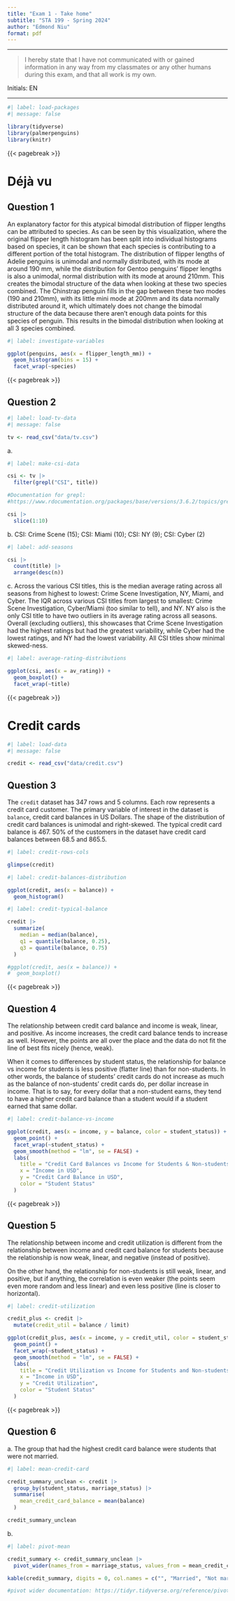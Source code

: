 ```yaml
---
title: "Exam 1 - Take home"
subtitle: "STA 199 - Spring 2024"
author: "Edmond Niu"
format: pdf
---
```


------------------------------------------------------------------------

> I hereby state that I have not communicated with or gained information in any way from my classmates or any other humans during this exam, and that all work is my own.

Initials: EN

------------------------------------------------------------------------

```r
#| label: load-packages
#| message: false

library(tidyverse)
library(palmerpenguins)
library(knitr)
```

{{< pagebreak >}}

# Déjà vu

## Question 1

An explanatory factor for this atypical bimodal distribution of flipper lengths can be attributed to species. As can be seen by this visualization, where the original flipper length histogram has been split into individual histograms based on species, it can be shown that each species is contributing to a different portion of the total histogram. The distribution of flipper lengths of Adelie penguins is unimodal and normally distributed, with its mode at around 190 mm, while the distribution for Gentoo penguins' flipper lengths is also a unimodal, normal distribution with its mode at around 210mm. This creates the bimodal structure of the data when looking at these two species combined. The Chinstrap penguin fills in the gap between these two modes (190 and 210mm), with its little mini mode at 200mm and its data normally distributed around it, which ultimately does not change the bimodal structure of the data because there aren't enough data points for this species of penguin. This results in the bimodal distribution when looking at all 3 species combined.

```r
#| label: investigate-variables

ggplot(penguins, aes(x = flipper_length_mm)) + 
  geom_histogram(bins = 15) +
  facet_wrap(~species)
```

{{< pagebreak >}}

## Question 2

```r
#| label: load-tv-data
#| message: false

tv <- read_csv("data/tv.csv")
```

a\.

```r
#| label: make-csi-data

csi <- tv |>
  filter(grepl("CSI", title))

#Documentation for grepl: 
#https://www.rdocumentation.org/packages/base/versions/3.6.2/topics/grep

csi |>
  slice(1:10)
```

b\. CSI: Crime Scene (15); CSI: Miami (10); CSI: NY (9); CSI: Cyber (2)

```r
#| label: add-seasons

csi |>
  count(title) |>
  arrange(desc(n))
```

c\. Across the various CSI titles, this is the median average rating across all seasons from highest to lowest: Crime Scene Investigation, NY, Miami, and Cyber. The IQR across various CSI titles from largest to smallest: Crime Scene Investigation, Cyber/Miami (too similar to tell), and NY. NY also is the only CSI title to have two outliers in its average rating across all seasons. Overall (excluding outliers), this showcases that Crime Scene Investigation had the highest ratings but had the greatest variability, while Cyber had the lowest ratings, and NY had the lowest variability. All CSI titles show minimal skewed-ness.

```r
#| label: average-rating-distributions

ggplot(csi, aes(x = av_rating)) +
  geom_boxplot() + 
  facet_wrap(~title)
```

{{< pagebreak >}}

# Credit cards

```r
#| label: load-data
#| message: false

credit <- read_csv("data/credit.csv")
```

## Question 3

The `credit` dataset has 347 rows and 5 columns. Each row represents a credit card customer. The primary variable of interest in the dataset is `balance`, credit card balances in US Dollars. The shape of the distribution of credit card balances is unimodal and right-skewed. The typical credit card balance is 467. 50% of the customers in the dataset have credit card balances between 68.5 and 865.5.

```r
#| label: credit-rows-cols

glimpse(credit)
```

```r
#| label: credit-balances-distribution

ggplot(credit, aes(x = balance)) +
  geom_histogram()
```

```r
#| label: credit-typical-balance

credit |>
  summarize(
    median = median(balance),
    q1 = quantile(balance, 0.25),
    q3 = quantile(balance, 0.75)
  )

#ggplot(credit, aes(x = balance)) +
#  geom_boxplot()
```

{{< pagebreak >}}

## Question 4

The relationship between credit card balance and income is weak, linear, and positive. As income increases, the credit card balance tends to increase as well. However, the points are all over the place and the data do not fit the line of best fits nicely (hence, weak).

When it comes to differences by student status, the relationship for balance vs income for students is less positive (flatter line) than for non-students. In other words, the balance of students' credit cards do not increase as much as the balance of non-students' credit cards do, per dollar increase in income. That is to say, for every dollar that a non-student earns, they tend to have a higher credit card balance than a student would if a student earned that same dollar.

```r
#| label: credit-balance-vs-income

ggplot(credit, aes(x = income, y = balance, color = student_status)) +
  geom_point() +
  facet_wrap(~student_status) +
  geom_smooth(method = "lm", se = FALSE) + 
  labs(
    title = "Credit Card Balances vs Income for Students & Non-students",
    x = "Income in USD",
    y = "Credit Card Balance in USD",
    color = "Student Status"
  )
```

{{< pagebreak >}}

## Question 5

The relationship between income and credit utilization is different from the relationship between income and credit card balance for students because the relationship is now weak, linear, and negative (instead of positive).

On the other hand, the relationship for non-students is still weak, linear, and positive, but if anything, the correlation is even weaker (the points seem even more random and less linear) and even less positive (line is closer to horizontal).

```r
#| label: credit-utilization

credit_plus <- credit |>
  mutate(credit_util = balance / limit)

ggplot(credit_plus, aes(x = income, y = credit_util, color = student_status)) +
  geom_point() +
  facet_wrap(~student_status) +
  geom_smooth(method = "lm", se = FALSE) + 
  labs(
    title = "Credit Utilization vs Income for Students and Non-students",
    x = "Income in USD",
    y = "Credit Utilization",
    color = "Student Status"
  )
```

{{< pagebreak >}}

## Question 6

a\. The group that had the highest credit card balance were students that were not married.

```r
#| label: mean-credit-card

credit_summary_unclean <- credit |>
  group_by(student_status, marriage_status) |>
  summarise(
    mean_credit_card_balance = mean(balance)
  )

credit_summary_unclean
```

b\.

```r
#| label: pivot-mean

credit_summary <- credit_summary_unclean |>
  pivot_wider(names_from = marriage_status, values_from = mean_credit_card_balance)

kable(credit_summary, digits = 0, col.names = c("", "Married", "Not married"))

#pivot wider documentation: https://tidyr.tidyverse.org/reference/pivot_wider.html
```
